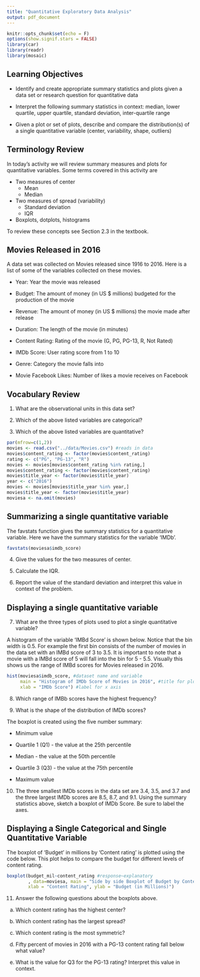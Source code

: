 ```yaml
---
title: "Quantitative Exploratory Data Analysis"
output: pdf_document
---
```


```r
knitr::opts_chunk$set(echo = F)
options(show.signif.stars = FALSE)
library(car)
library(readr)
library(mosaic)
```

## Learning Objectives

* Identify and create appropriate summary statistics and plots
  given a data set or research question for quantitative data
  
* Interpret the following summary statistics in context:
  median, lower quartile, upper quartile,
  standard deviation, inter-quartile range
  
* Given a plot or set of plots, describe and compare the distribution(s)
  of a single quantitative variable
  (center, variability, shape, outliers)
  
## Terminology Review

In today's activity we will review summary measures and plots for quantitative variables.  Some terms covered in this activity are

* Two measures of center
    * Mean
    * Median
* Two measures of spread (variability)
    * Standard deviation
    * IQR
* Boxplots, dotplots, histograms

To review these concepts see Section 2.3 in the textbook.  

## Movies Released in 2016

A data set was collected on Movies released since 1916 to 2016.  Here is a list of some of the variables collected on these movies.

* Year: Year the movie was released

* Budget: The amount of money (in US $ millions) budgeted for the production of the movie

* Revenue: The amount of money (in US $ millions) the movie made after release

* Duration: The length of the movie (in minutes)

* Content Rating: Rating of the movie (G, PG, PG-13, R, Not Rated)

* IMDb Score: User rating score from 1 to 10

* Genre: Category the movie falls into

* Movie Facebook Likes: Number of likes a movie receives on Facebook

## Vocabulary Review

1. What are the observational units in this data set?

\vspace{0.5in}

2. Which of the above listed variables are categorical?

\vspace{1in}

3. Which of the above listed variables are quantitative?

\vspace{1in}

```r
par(mfrow=c(1,2))
movies <- read.csv("../data/Movies.csv") #reads in data
movies$content_rating <- factor(movies$content_rating)
rating <- c("PG", "PG-13", "R")
movies <- movies[movies$content_rating %in% rating,]
movies$content_rating <- factor(movies$content_rating)
movies$title_year <- factor(movies$title_year)
year <- c("2016")
movies <- movies[movies$title_year %in% year,]
movies$title_year <- factor(movies$title_year)
moviesa <- na.omit(movies)
```

## Summarizing a single quantitative variable

The favstats function gives the summary statistics for a quantitative variable. Here we have the summary statistics for the variable 'IMDb'.

```r
favstats(moviesa$imdb_score)
```


4. Give the values for the two measures of center. 

\vspace{0.5in}

5. Calculate the IQR.

\vspace{0.5in}

6. Report the value of the standard deviation and interpret this value in context of the problem.
\vspace{1in}

## Displaying a single quantitative variable

7. What are the three types of plots used to plot a single quantitative variable?

\vspace{0.5in}

A histogram of the variable 'IMBd Score' is shown below.  Notice that the bin width is 0.5.  For example the first bin consists of the number of movies in the data set with an IMBd score of 3 to 3.5.  It is important to note that a movie with a IMBd score of 5 will fall into the bin for 5 - 5.5.  Visually this shows us the range of IMBd scores for Movies released in 2016.

```r
hist(moviesa$imdb_score, #dataset name and variable
     main = "Histogram of IMDb Score of Movies in 2016", #title for plot 
     xlab = "IMDb Score") #label for x axis
```


8. Which range of IMBb scores have the highest frequency?

\vspace{0.5in}

9. What is the shape of the distribution of IMDb scores?

\vspace{0.5in}

The boxplot is created using the five number summary:

* Minimum value

* Quartile 1 (Q1) - the value at the 25th percentile

* Median - the value at the 50th percentile

* Quartile 3 (Q3) - the value at the 75th percentile

* Maximum value 

10.  The three smallest IMDb scores in the data set are 3.4, 3.5, and 3.7 and the three largest IMDb scores are 8.5, 8.7, and 9.1.  Using the summary statistics above, sketch a boxplot of IMDb Score.  Be sure to label the axes.

\vspace{2in}

## Displaying a Single Categorical and Single Quantitative Variable

The boxplot of 'Budget' in millions by 'Content rating' is plotted using the code below.  This plot helps to compare the budget for different levels of content rating.

```r
boxplot(budget_mil~content_rating #response~explanatory 
        , data=moviesa, main = "Side by side Boxplot of Budget by Content Rating", 
        xlab = "Content Rating", ylab = "Budget (in Millions)")
```

11. Answer the following questions about the boxplots above.

   a. Which content rating has the highest center?
\vspace{0.5in}

   b. Which content rating has the largest spread?
\vspace{0.5in}

   c. Which content rating is the most symmetric?
\vspace{0.5in}
    
   d. Fifty percent of movies in 2016 with a PG-13 content rating fall below what value?
\vspace{0.5in}

   e.  What is the value for Q3 for the PG-13 rating?  Interpret this value in context.
\vspace{1in}


